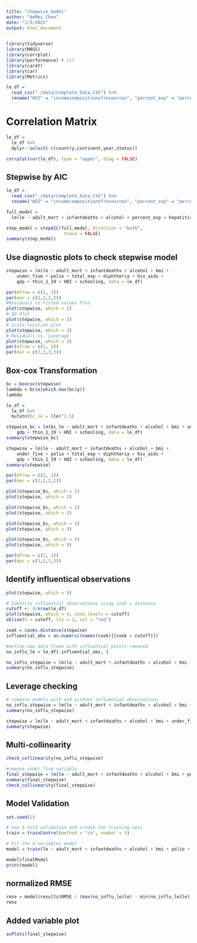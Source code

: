 ```yaml
---
title: "stepwise_model"
author: "AnMei Chen"
date: "1/5/2022"
output: html_document
---
```


```r
library(tidyverse)
library(MASS)
library(corrplot)
library(performance) # vif
library(caret)
library(car)
library(Metrics)
```


```r
le_df = 
  read_csv("./data/Complete_Data.CSV") %>% 
  rename("HDI" = "incomecompositionofresources", "percent_exp" = "percentageexpenditure", "total_exp" = "totalexpenditure", "le" = "lifeexpectancy", "adult_mort" = "adult_mortality", "thin_1_19" = "thinness1_19years", "thin_5_9" = "thinness5_9years", "under_five" = "under_fivedeaths")
```

# Correlation Matrix
```r
le_df =
  le_df %>%
  dplyr::select(-c(country,continent,year,status))

corrplot(cor(le_df), type = "upper", diag = FALSE)
```

## Stepwise by AIC 
```r
le_df = 
  read_csv("./data/Complete_Data.CSV") %>% 
  rename("HDI" = "incomecompositionofresources", "percent_exp" = "percentageexpenditure", "total_exp" = "totalexpenditure", "le" = "lifeexpectancy", "adult_mort" = "adult_mortality", "thin_1_19" = "thinness1_19years", "thin_5_9" = "thinness5_9years", "under_five" = "under_fivedeaths")

full_model =
  lm(le ~ adult_mort + infantdeaths + alcohol + percent_exp + hepatitis_b + measles + bmi + under_five + polio + total_exp + diphtheria + hiv_aids + gdp + population + thin_1_19 + thin_5_9 + HDI + schooling, data = le_df)

step_model = stepAIC(full_model, direction = "both", 
                      trace = FALSE)
summary(step_model)
```

## Use diagnostic plots to check stepwise model

```r
stepwise = lm(le ~ adult_mort + infantdeaths + alcohol + bmi + 
    under_five + polio + total_exp + diphtheria + hiv_aids + 
    gdp + thin_1_19 + HDI + schooling, data = le_df)

par(mfrow = c(2, 2))
par(mar = c(2,2,2,2))
#Residuals vs Fitted values Plot
plot(stepwise, which = 1)
# QQ Plot
plot(stepwise, which = 2)
# Scale-location plot
plot(stepwise, which = 3)
# Residuals vs. Leverage
plot(stepwise, which = 5)
par(mfrow = c(1, 1)) 
par(mar = c(3,3,3,3))

```

## Box-cox Transformation
```r
bc = boxcox(stepwise)
lambda = bc$x[which.max(bc$y)]
lambda

le_df =
  le_df %>% 
  mutate(bc_le = (le)^1.5)

stepwise_bc = lm(bc_le ~ adult_mort + infantdeaths + alcohol + bmi + under_five + polio + total_exp + diphtheria + hiv_aids + 
    gdp + thin_1_19 + HDI + schooling, data = le_df)
summary(stepwise_bc)

stepwise = lm(le ~ adult_mort + infantdeaths + alcohol + bmi + 
    under_five + polio + total_exp + diphtheria + hiv_aids + 
    gdp + thin_1_19 + HDI + schooling, data = le_df)
summary(stepwise)

par(mfrow = c(2, 1))
par(mar = c(2,2,2,2))

plot(stepwise_bc, which = 1)  
plot(stepwise, which = 1)

plot(stepwise_bc, which = 2)  
plot(stepwise, which = 2)

plot(stepwise_bc, which = 3)  
plot(stepwise, which = 3)

plot(stepwise_bc, which = 5)  
plot(stepwise, which = 5)

par(mfrow = c(1, 1)) 
par(mar = c(3,3,3,3))
```

## Identify influentical observations

```r
plot(stepwise, which = 5)

# Identify influential observations using Cook's distance
cutoff <- 4/nrow(le_df)
plot(stepwise, which = 4, cook.levels = cutoff)
abline(h = cutoff, lty = 2, col = "red")

cook = cooks.distance(stepwise)
influential_obs = as.numeric(names(cook)[(cook > cutoff)])

#define new data frame with influential points removed
no_influ_le = le_df[-influential_obs, ]

no_influ_stepwise = lm(le ~ adult_mort + infantdeaths + alcohol + bmi + under_five + polio + total_exp + diphtheria + hiv_aids + gdp + thin_1_19 + HDI + schooling, data = no_influ_le)
summary(no_influ_stepwise)
```

## Leverage checking 

```r
# compare models with and without influential observations
no_influ_stepwise = lm(le ~ adult_mort + infantdeaths + alcohol + bmi + under_five + polio + total_exp + diphtheria + hiv_aids + gdp + thin_1_19 + HDI + schooling, data = no_influ_le)
summary(no_influ_stepwise)

stepwise = lm(le ~ adult_mort + infantdeaths + alcohol + bmi + under_five + polio + total_exp + diphtheria + hiv_aids + gdp + thin_1_19 + HDI + schooling, data = le_df)
summary(stepwise)
```


## Multi-collinearity

```r
check_collinearity(no_influ_stepwise)

#remove under_five variable
final_stepwise = lm(le ~ adult_mort + infantdeaths + alcohol + bmi + polio + total_exp + diphtheria + hiv_aids + gdp + thin_1_19 + HDI + schooling, data = no_influ_le)
summary(final_stepwise)
check_collinearity(final_stepwise)

```

## Model Validation

```r
set.seed(1)

# Use 5-fold validation and create the training sets
train = trainControl(method = "cv", number = 5)

# Fit the 4-variables model
model = train(le ~ adult_mort + infantdeaths + alcohol + bmi + polio + total_exp + diphtheria + hiv_aids + gdp + thin_1_19 + HDI + schooling, data = no_influ_le, trControl = train, method = 'lm', na.action = na.pass)

model$finalModel
print(model)
```

## normalized RMSE

```r
rmse = model$results$RMSE / (max(no_influ_le$le) - min(no_influ_le$le))
rmse
```


## Added variable plot

```r
avPlots(final_stepwise)
```

